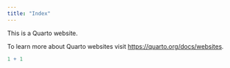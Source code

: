```yaml
---
title: "Index"
---
```


This is a Quarto website.

To learn more about Quarto websites visit <https://quarto.org/docs/websites>.

```r
1 + 1
```
